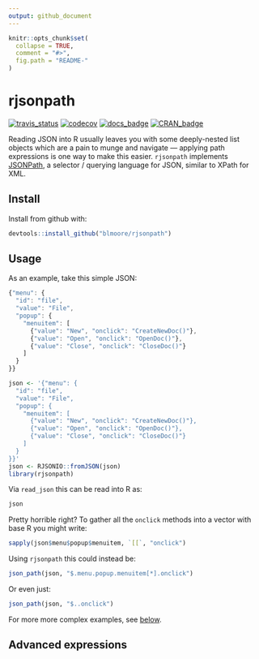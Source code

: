 ```yaml
---
output: github_document
---
```


<!-- README.md is generated from README.Rmd. Please edit that file -->

```r
knitr::opts_chunk$set(
  collapse = TRUE,
  comment = "#>",
  fig.path = "README-"
)
```

# rjsonpath
[![travis_status](https://travis-ci.org/blmoore/rjsonpath.svg?branch=master)](https://travis-ci.org/blmoore/rjsonpath)
[![codecov](https://codecov.io/gh/blmoore/rjsonpath/branch/master/graph/badge.svg)](https://codecov.io/gh/blmoore/rjsonpath)
[![docs_badge](https://img.shields.io/badge/docs-latest-blue.svg)](http://blm.io/rjsonpath)
[![CRAN_badge](http://www.r-pkg.org/badges/version/rjsonpath)](https://cran.r-project.org/package=rjsonpath)

Reading JSON into R usually leaves you with some deeply-nested
list objects which are a pain to munge and navigate — applying path
expressions is one way to make this easier. `rjsonpath` implements
[JSONPath](http://goessner.net/articles/JsonPath/), a 
selector / querying language for JSON, similar to XPath for 
XML.

## Install

Install from github with:

```r
devtools::install_github("blmoore/rjsonpath")
```


## Usage

As an example, take this simple JSON:

```javascript
{"menu": {
  "id": "file",
  "value": "File",
  "popup": {
    "menuitem": [
      {"value": "New", "onclick": "CreateNewDoc()"},
      {"value": "Open", "onclick": "OpenDoc()"},
      {"value": "Close", "onclick": "CloseDoc()"}
    ]
  }
}}
```

```r
json <- '{"menu": {
  "id": "file",
  "value": "File",
  "popup": {
    "menuitem": [
      {"value": "New", "onclick": "CreateNewDoc()"},
      {"value": "Open", "onclick": "OpenDoc()"},
      {"value": "Close", "onclick": "CloseDoc()"}
    ]
  }
}}'
json <- RJSONIO::fromJSON(json)
library(rjsonpath)
```

Via `read_json` this can be read into R as:

```r
json
```

Pretty horrible right? To gather all the `onclick` methods 
into a vector with base R you might write:

```r
sapply(json$menu$popup$menuitem, `[[`, "onclick")
```

Using `rjsonpath` this could instead be:

```r
json_path(json, "$.menu.popup.menuitem[*].onclick")
```

Or even just:

```r
json_path(json, "$..onclick")
```

For more more complex examples, see [below](#Advanced expressions).

## Advanced expressions






